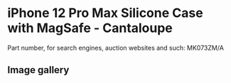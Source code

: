
# iPhone 12 Pro Max Silicone Case with MagSafe - Cantaloupe

Part number, for search engines, auction websites and such: MK073ZM/A

## Image gallery

<div style={{ width: '100%', maxWidth: '768px' }}>
<GalleryComponent
    images={[
      {
        original: "/everysource/MK073.webp",
        thumbnail: "/everypreview/MK073.webp",
      },
      {
        original: "/everysource/MK073_AV1.webp",
        thumbnail: "/everypreview/MK073_AV1.webp",
      },
      {
        original: "/everysource/MK073_AV2.webp",
        thumbnail: "/everypreview/MK073_AV2.webp",
      },
      {
        original: "/everysource/MK073_AV3.webp",
        thumbnail: "/everypreview/MK073_AV3.webp",
      }
    ]}
  />
</div>